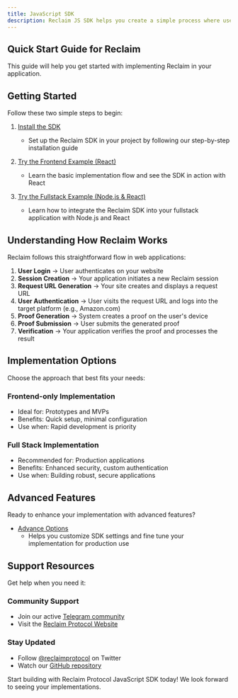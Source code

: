 ```yaml
---
title: JavaScript SDK
description: Reclaim JS SDK helps you create a simple process where users can prove their credentials from other websites, all without sharing sensitive information in browser and Node.js applications.
---
```


## Quick Start Guide for Reclaim

This guide will help you get started with implementing Reclaim in your application.

## Getting Started

Follow these two simple steps to begin:

1. [Install the SDK](./js/installation)
   - Set up the Reclaim SDK in your project by following our step-by-step installation guide

2. [Try the Frontend Example (React)](./js/frontend-example)
   - Learn the basic implementation flow and see the SDK in action with React

3. [Try the Fullstack Example (Node.js & React)](./js/fullstack-example)
   - Learn how to integrate the Reclaim SDK into your fullstack application with Node.js and React

## Understanding How Reclaim Works

Reclaim follows this straightforward flow in web applications:

1. **User Login** → User authenticates on your website
2. **Session Creation** → Your application initiates a new Reclaim session
3. **Request URL Generation** → Your site creates and displays a request URL
4. **User Authentication** → User visits the request URL and logs into the target platform (e.g., Amazon.com)
5. **Proof Generation** → System creates a proof on the user's device
6. **Proof Submission** → User submits the generated proof
7. **Verification** → Your application verifies the proof and processes the result

## Implementation Options

Choose the approach that best fits your needs:

### Frontend-only Implementation
- Ideal for: Prototypes and MVPs
- Benefits: Quick setup, minimal configuration
- Use when: Rapid development is priority

### Full Stack Implementation
- Recommended for: Production applications
- Benefits: Enhanced security, custom authentication
- Use when: Building robust, secure applications


## Advanced Features

Ready to enhance your implementation with advanced features?

- [Advance Options](../advance-options/advance-options)
  - Helps you customize SDK settings and fine tune your implementation for production use

## Support Resources

Get help when you need it:

### Community Support
- Join our active [Telegram community](https://t.me/protocolreclaim)
- Visit the [Reclaim Protocol Website](https://reclaimprotocol.org)

### Stay Updated
- Follow [@reclaimprotocol](https://twitter.com/reclaimprotocol) on Twitter
- Watch our [GitHub repository](https://github.com/reclaimprotocol/reclaim-js-sdk/)

Start building with Reclaim Protocol JavaScript SDK today! We look forward to seeing your implementations.
